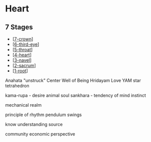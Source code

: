 # Heart

## 7 Stages

- [[7-crown]]
- [[6-third-eye]]
- [[5-throat]]
- [[4-heart]]
- [[3-navel]]
- [[2-sacrum]]
- [[1-root]]

Anahata "unstruck"
Center
Well of Being
Hridayam
Love
YAM
star tetrahedron

kama-rupa - desire
animal soul
sankhara - tendency of mind
instinct

mechanical realm

principle of rhythm
pendulum swings

know
understanding
source

community
economic perspective

[//begin]: # "Autogenerated link references for markdown compatibility"
[7-crown]: 7-crown "Crown"
[6-third-eye]: 6-third-eye "Third Eye"
[5-throat]: 5-throat "Throat"
[4-heart]: 4-heart "Heart"
[3-navel]: 3-navel "Navel"
[2-sacrum]: 2-sacrum "Sacrum"
[1-root]: 1-root "Root"
[//end]: # "Autogenerated link references"